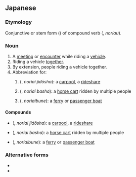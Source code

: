 ==Japanese==
{{ja-kanjitab|の|o1=り|あ|o2=い|yomi=kun}}

===Etymology===
Conjunctive or stem form ({{l|ja|連用形}}) of compound verb {{l|ja|乗り合う}} ({{l|ja|のりあう}}, ''noriau'').

===Noun===
{{ja-noun|のりあい}}

# A [[meeting]] or [[encounter]] while riding a [[vehicle]].
# Riding a vehicle [[together]].
# By extension, people riding a vehicle together.
# Abbreviation for:
## {{l|ja|乗合自動車}} ({{l|ja|のりあいじどうしゃ}}, ''noriai jidōsha''): a [[carpool]], a [[rideshare]]
## {{l|ja|乗合馬車}} ({{l|ja|のりあいばしゃ}}, ''noriai basha''): a [[horse cart]] ridden by multiple people
## {{l|ja|乗合船}} ({{l|ja|のりあいぶね}}, ''noriaibune''): a [[ferry]] or [[passenger boat]]

====Compounds====
{{der-top|Compounds}}
* {{l|ja|乗合自動車}} ({{l|ja|のりあいじどうしゃ}}, ''noriai jidōsha''): a [[carpool]], a [[rideshare]]
* {{l|ja|乗合馬車}} ({{l|ja|のりあいばしゃ}}, ''noriai basha''): a [[horse cart]] ridden by multiple people
* {{l|ja|乗合船}} ({{l|ja|のりあいぶね}}, ''noriaibune''): a [[ferry]] or [[passenger boat]]
{{der-bottom}}

===Alternative forms===
* {{l|ja|乗り合い}}
* {{l|ja|乗合い}}